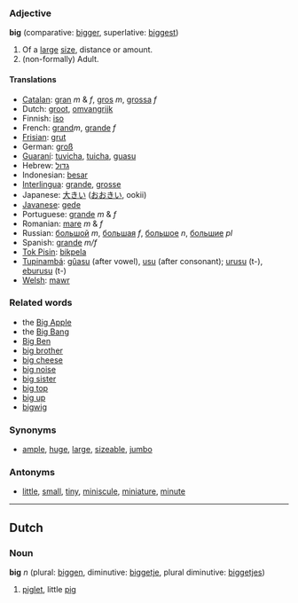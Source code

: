 ===Adjective===
'''big''' (comparative: [[bigger]], superlative: [[biggest]])

#Of a [[large]] [[size]], distance or amount.
#(non-formally) Adult.

====Translations====
*[[Catalan]]: [[gran]] ''m'' & ''f'', [[gros]] ''m'', [[grossa]] ''f''
*Dutch: [[groot]], [[omvangrijk]]
*Finnish: [[iso]]
*French: [[grand]]''m'', [[grande]] ''f''
*[[Frisian]]: [[grut]]
*German: [[groß]]
*[[Guaraní]]: [[tuvicha]], [[tuicha]], [[guasu]]
*Hebrew: [[גדול]]
*Indonesian: [[besar]]
*[[Interlingua]]: [[grande]], [[grosse]]
*Japanese: [[大きい]] ([[おおきい]], ookii)
*[[Javanese]]: [[gede]]
*Portuguese: [[grande]] ''m'' & ''f''
*Romanian: [[mare]] ''m'' & ''f''
*Russian: [[большой]] ''m'', [[большая]] ''f'', [[большое]] ''n'', [[большие]] ''pl''
*Spanish: [[grande]] ''m/f''
*[[Tok Pisin]]: [[bikpela]]
*[[Tupinambá]]: [[gûasu]] (after vowel), [[usu]] (after consonant); [[urusu]] (t-), [[eburusu]] (t-)
*[[Welsh]]: [[mawr]]

===Related words===
*the [[Big Apple]]
*the [[Big Bang]]
*[[Big Ben]]
*[[big brother]] <!--which will include [[Big Brother]] -->
*[[big cheese]]
*[[big noise]]
*[[big sister]]
*[[big top]]
*[[big up]]
*[[bigwig]]

===Synonyms===
*[[ample]], [[huge]], [[large]], [[sizeable]], [[jumbo]]

===Antonyms===
*[[little]], [[small]], [[tiny]], [[miniscule]], [[miniature]], [[minute]]

----
==Dutch==
===Noun===
'''big''' ''n'' (plural: [[biggen]], diminutive: [[biggetje]], plural diminutive: [[biggetjes]])

# [[piglet]], little [[pig]]